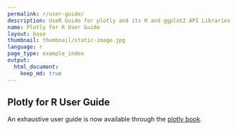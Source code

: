 ```yaml
---
permalink: r/user-guide/
description: UseR Guide for plotly and its R and ggplot2 API Libraries.
name: Plotly for R User Guide
layout: base
thumbnail: thumbnail/static-image.jpg
language: r
page_type: example_index
output: 
  html_document:
    keep_md: true
---
```


## Plotly for R User Guide

An exhaustive user guide is now available through the [plotly book](https://cpsievert.github.io/plotly_book/). 


